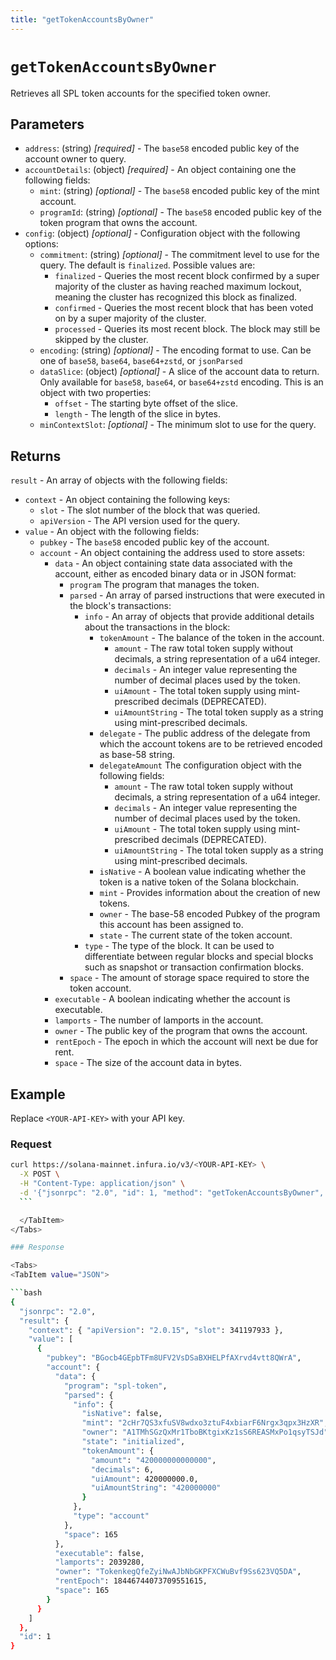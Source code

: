 ```yaml
---
title: "getTokenAccountsByOwner"
---
```



# `getTokenAccountsByOwner`

Retrieves all SPL token accounts for the specified token owner. <CreditCost network="solana" method="getTokenAccountsByOwner" />

## Parameters

- `address`: (string) _[required]_ - The `base58` encoded public key of the account owner to query.
- `accountDetails`: (object) _[required]_ - An object containing one the following fields:
    - `mint`: (string) _[optional]_ - The `base58` encoded public key of the mint account.
    - `programId`: (string) _[optional]_ - The `base58` encoded public key of the token program that owns the account.
- `config`: (object) _[optional]_  - Configuration object with the following options:
    - `commitment`: (string) _[optional]_  - The commitment level to use for the query. The default is `finalized`. Possible values are:
        - `finalized` - Queries the most recent block confirmed by a super majority of the cluster as having
            reached maximum lockout, meaning the cluster has recognized this block as finalized.
        - `confirmed` - Queries the most recent block that has been voted on by a super majority of the cluster.
        - `processed` - Queries its most recent block. The block may still be skipped by the cluster.
    - `encoding`: (string) _[optional]_ - The encoding format to use. Can be one of `base58`, `base64`, `base64+zstd`,
        or `jsonParsed`
    - `dataSlice`: (object) _[optional]_ - A slice of the account data to return. Only available for `base58`, `base64`,
        or `base64+zstd` encoding. This is an object with two properties:
        - `offset` - The starting byte offset of the slice.
        - `length` - The length of the slice in bytes.
    - `minContextSlot`: _[optional]_ - The minimum slot to use for the query.

## Returns

`result` - An array of objects with the following fields:

- `context` - An object containing the following keys:
    - `slot` - The slot number of the block that was queried.
    - `apiVersion` - The API version used for the query.
- `value` - An object with the following fields:
    - `pubkey` - The `base58` encoded public key of the account.
    - `account` - An object containing the address used to store assets:
        - `data` - An object containing state data associated with the account, either as
            encoded binary data or in JSON format:
            - `program` The program that manages the token.
            - `parsed` - An array of parsed instructions that were executed in the block's transactions:
                - `info` - An array of objects that provide additional details about the transactions in the block:
                    - `tokenAmount` - The balance of the token in the account.
                        - `amount` - The raw total token supply without decimals, a string representation of a u64 integer.
                        - `decimals` - An integer value representing the number of decimal places used by the token.
                        - `uiAmount` - The total token supply using mint-prescribed decimals (DEPRECATED).
                        - `uiAmountString` - The total token supply as a string using mint-prescribed decimals.
                    - `delegate` - The public address of the delegate from which the account tokens are to be retrieved encoded as base-58 string.
                    - `delegateAmount` The configuration object with the following fields:
                        - `amount` - The raw total token supply without decimals, a string representation of a u64 integer.
                        - `decimals` - An integer value representing the number of decimal places used by the token.
                        - `uiAmount` - The total token supply using mint-prescribed decimals (DEPRECATED).
                        - `uiAmountString` - The total token supply as a string using mint-prescribed decimals.
                    - `isNative` - A boolean value indicating whether the token is a native token of the Solana blockchain.
                    - `mint` - Provides information about the creation of new tokens.
                    - `owner` - The base-58 encoded Pubkey of the program this account has been assigned to.
                    - `state` - The current state of the token account.
                - `type` - The type of the block. It can be used to differentiate between regular blocks and special blocks such as snapshot or transaction confirmation blocks.
            - `space` - The amount of storage space required to store the token account.
        - `executable` - A boolean indicating whether the account is executable.
        - `lamports` - The number of lamports in the account.
        - `owner` - The public key of the program that owns the account.
        - `rentEpoch` - The epoch in which the account will next be due for rent.
        - `space` - The size of the account data in bytes.


## Example

Replace `<YOUR-API-KEY>` with your API key.

### Request

<Tabs>
  <TabItem value="curl">

  ```bash
  curl https://solana-mainnet.infura.io/v3/<YOUR-API-KEY> \
    -X POST \
    -H "Content-Type: application/json" \
    -d '{"jsonrpc": "2.0", "id": 1, "method": "getTokenAccountsByOwner", "params": ["A1TMhSGzQxMr1TboBKtgixKz1sS6REASMxPo1qsyTSJd", {"programId":"TokenkegQfeZyiNwAJbNbGKPFXCWuBvf9Ss623VQ5DA"}, {"encoding": "jsonParsed"}]}'
    ```

    </TabItem>
</Tabs>

### Response

<Tabs>
  <TabItem value="JSON">

  ```bash
  {
    "jsonrpc": "2.0",
    "result": {
      "context": { "apiVersion": "2.0.15", "slot": 341197933 },
      "value": [
        {
          "pubkey": "BGocb4GEpbTFm8UFV2VsDSaBXHELPfAXrvd4vtt8QWrA",
          "account": {
            "data": {
              "program": "spl-token",
              "parsed": {
                "info": {
                  "isNative": false,
                  "mint": "2cHr7QS3xfuSV8wdxo3ztuF4xbiarF6Nrgx3qpx3HzXR",
                  "owner": "A1TMhSGzQxMr1TboBKtgixKz1sS6REASMxPo1qsyTSJd",
                  "state": "initialized",
                  "tokenAmount": {
                    "amount": "420000000000000",
                    "decimals": 6,
                    "uiAmount": 420000000.0,
                    "uiAmountString": "420000000"
                  }
                },
                "type": "account"
              },
              "space": 165
            },
            "executable": false,
            "lamports": 2039280,
            "owner": "TokenkegQfeZyiNwAJbNbGKPFXCWuBvf9Ss623VQ5DA",
            "rentEpoch": 18446744073709551615,
            "space": 165
          }
        }
      ]
    },
    "id": 1
  }
  ```

  </TabItem>
</Tabs>